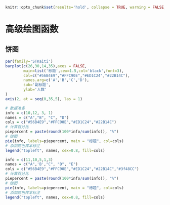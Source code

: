 ```r
knitr::opts_chunk$set(results='hold', collapse = TRUE, warning = FALSE, message=FALSE, out.width = '60%', out.height = '60%',fig.align='center')
```

# 高级绘图函数
## 饼图
```r
par(family='STKaiti')
barplot(c(26,30,14,35),axes = FALSE,
        main=list('标题',cex=1.5,col='black',font=3),
        col=c("#56B4E9","#FFC90E","#ED1C24","#22B14C"),
        names.arg=c('A','B','C','D'),
        sub='副标题',
        ylab='人数'
)
axis(2, at = seq(0,35,5), las = 1)

# 数据准备
info = c(10,12, 3, 1)
names = c("A","B", "C", "D")
cols = c("#56B4E9","#FFC90E","#ED1C24","#22B14C")
# 计算百分比
piepercent = paste(round(100*info/sum(info)), "%")
# 绘图
pie(info, labels=piepercent, main = "标题", col=cols)
# 添加颜色样本标注
legend("topleft", names, cex=0.8, fill=cols)

info = c(11,10,5,1,3)
names = c("A",'B',"C", "D", "E")
cols = c("#56B4E9","#FFC90E","#ED1C24","#22B14C","#3f48CC")
# 计算百分比
piepercent = paste(round(100*info/sum(info)), "%")
# 绘图
pie(info, labels=piepercent, main = "标题", col=cols)
# 添加颜色样本标注
legend("topleft", names, cex=0.8, fill=cols)  
```

